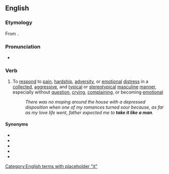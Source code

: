 {{rfd|en}}
==English==

===Etymology===
From {{compound|en|take|tr1=accept|like a man|tr2=in the manner of a man}}.

===Pronunciation===
* {{audio|en|En-au-take it like a man.ogg|Audio (AU)}}

===Verb===
{{en-verb|[[takes]] it like a man|[[taking]] it like a man|[[took]] it like a man|[[taken]] it like a man}}

# {{lb|en|idiom}} To [[respond]] to [[pain]], [[hardship]], [[adversity]], or [[emotional]] [[distress]] in a [[collected]], [[aggressive]], and [[typical]] or [[stereotypical]] [[masculine]] [[manner]], especially without [[question]], [[crying]], [[complaining]], or becoming [[emotional]]
#: ''There was no moping around the house with a depressed disposition when one of my romances turned sour because, as far as my love life went, father expected me to '''take it like a man'''.''

====Synonyms====
* {{l|en|buck up}}
* {{l|en|deal with it}}
* {{l|en|man up}}
* {{l|en|suck it up}}
* {{l|en|take one for the team}}

[[Category:English terms with placeholder "it"]]